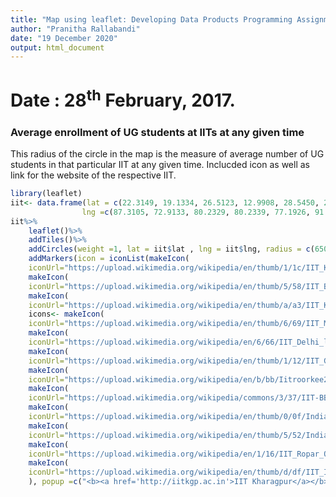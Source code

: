 ```yaml
---
title: "Map using leaflet: Developing Data Products Programming Assignment 2(R Markdown and Leaflet)"
author: "Pranitha Rallabandi"
date: "19 December 2020"
output: html_document
---
```


# Date : 28<sup>th</sup> February, 2017.

### Average enrollment of UG students at IITs at any given time

This radius of the circle in the map is the measure of average number of UG students in that particular IIT at any given time. Inclucded icon as well as link for the website of the respective IIT.
```r
library(leaflet)
iit<- data.frame(lat = c(22.3149, 19.1334, 26.5123, 12.9908, 28.5450, 26.1903, 29.8649, 20.3036, 17.5952, 25.5358, 30.9759, 22.5216), 
                lng =c(87.3105, 72.9133, 80.2329, 80.2339, 77.1926, 91.6920, 77.8966, 85.8249, 78.1233, 84.8511, 76.5379, 75.9216))
iit%>% 
    leaflet()%>% 
    addTiles()%>%
    addCircles(weight =1, lat = iit$lat , lng = iit$lng, radius = c(6500*100,3400*100,3938*100,4000*100,3590*100,2567*100,4472*100,438*100,900*100,439*100,450*100,465*100)) %>%
    addMarkers(icon = iconList(makeIcon(
    iconUrl="https://upload.wikimedia.org/wikipedia/en/thumb/1/1c/IIT_Kharagpur_Logo.svg/268px-IIT_Kharagpur_Logo.svg.png", iconWidth = 33*215/230, iconHeight= 33, iconAnchorX= 33*215/230/2, iconAnchorY = 16),
    makeIcon(
    iconUrl="https://upload.wikimedia.org/wikipedia/en/thumb/5/58/IIT_Bombay_Logo.svg/300px-IIT_Bombay_Logo.svg.png", iconWidth = 33*215/230, iconHeight= 33, iconAnchorX = 31*215/230/2, iconAnchorY = 16),
    makeIcon(
    iconUrl="https://upload.wikimedia.org/wikipedia/en/thumb/a/a3/IIT_Kanpur_Logo.svg/299px-IIT_Kanpur_Logo.svg.png", iconWidth = 33*215/230, iconHeight= 33, iconAnchorX = 31*215/230/2, iconAnchorY = 16),
    icons<- makeIcon(
    iconUrl="https://upload.wikimedia.org/wikipedia/en/thumb/6/69/IIT_Madras_Logo.svg/300px-IIT_Madras_Logo.svg.png", iconWidth = 33*215/230, iconHeight= 33, iconAnchorX = 31*215/230/2, iconAnchorY = 16),
    makeIcon(
    iconUrl="https://upload.wikimedia.org/wikipedia/en/6/66/IIT_Delhi_logo.gif", iconWidth = 33*215/230, iconHeight= 33, iconAnchorX = 31*215/230/2, iconAnchorY = 16),
    makeIcon(
    iconUrl="https://upload.wikimedia.org/wikipedia/en/thumb/1/12/IIT_Guwahati_Logo.svg/297px-IIT_Guwahati_Logo.svg.png", iconWidth = 33*215/230, iconHeight= 33, iconAnchorX = 31*215/230/2, iconAnchorY = 16),
    makeIcon(
    iconUrl="https://upload.wikimedia.org/wikipedia/en/b/bb/Iitroorkee2015.jpg", iconWidth = 33*215/230, iconHeight= 33, iconAnchorX = 31*215/230/2, iconAnchorY = 16),
    makeIcon(
    iconUrl="https://upload.wikimedia.org/wikipedia/commons/3/37/IIT-BBS.png", iconWidth = 33*215/230, iconHeight= 33, iconAnchorX = 31*215/230/2, iconAnchorY = 16),
    makeIcon(
    iconUrl="https://upload.wikimedia.org/wikipedia/en/thumb/0/0f/Indian_Institute_of_Technology_Hyderabad_logo.svg/300px-Indian_Institute_of_Technology_Hyderabad_logo.svg.png", iconWidth = 33*215/230, iconHeight= 33, iconAnchorX = 31*215/230/2, iconAnchorY = 16),
    makeIcon(
    iconUrl="https://upload.wikimedia.org/wikipedia/en/thumb/5/52/Indian_Institute_of_Technology%2C_Patna.svg/301px-Indian_Institute_of_Technology%2C_Patna.svg.png", iconWidth = 33*215/230, iconHeight= 33, iconAnchorX = 31*215/230/2, iconAnchorY = 16),
    makeIcon(
    iconUrl="https://upload.wikimedia.org/wikipedia/en/1/16/IIT_Ropar_Official_Logo.jpg", iconWidth = 33*215/230, iconHeight= 33, iconAnchorX = 31*215/230/2, iconAnchorY = 16),
    makeIcon(
    iconUrl="https://upload.wikimedia.org/wikipedia/en/thumb/d/df/IIT_Indore_logo.svg/273px-IIT_Indore_logo.svg.png", iconWidth = 31*215/230, iconHeight= 33, iconAnchorX = 33*215/230/2, iconAnchorY = 16)
    ), popup =c("<b><a href='http://iitkgp.ac.in'>IIT Kharagpur</a></b>", "<b><a href='http://www.iitb.ac.in'>IIT Bombay</a></b>", "<b><a href='	http://www.iitk.ac.in'>IIT Kanpur</a></b>", "<b><a href='http://www.iitm.ac.in'>IIT Madras</a></b>", "<b><a href='http://www.iitd.ac.in'>IIT Delhi</a></b>", "<b><a href='http://www.iitg.ac.in'>IIT Guwahati</a></b>","<b><a href='http://www.iitr.ac.in'>IIT Roorkee</a></b>","<b><a href='http://www.iitbbs.ac.in'>IIT Bhubaneswar</a></b>","<b><a href='http://www.iith.ac.in'>IIT Hyderabad</a></b>","<b><a href='http://www.iitp.ac.in'>IIT Patna</a></b>", "<b><a href='http://www.iitrpr.ac.in'>IIT Ropar</a></b>", "<b><a href='http://www.iiti.ac.in'>IIT Indore</a></b>"))
```
